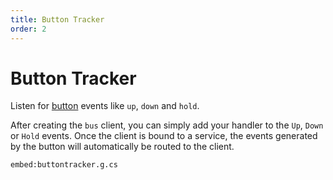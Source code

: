 ```yaml
---
title: Button Tracker
order: 2
---
```

# Button Tracker

Listen for [button](/services/button) events like `up`, `down` and `hold`.

After creating the `bus` client, you can simply add your handler to the `Up`, `Down` or `Hold` events.
Once the client is bound to a service, the events generated by the button will automatically be routed
to the client.

`embed:buttontracker.g.cs`
